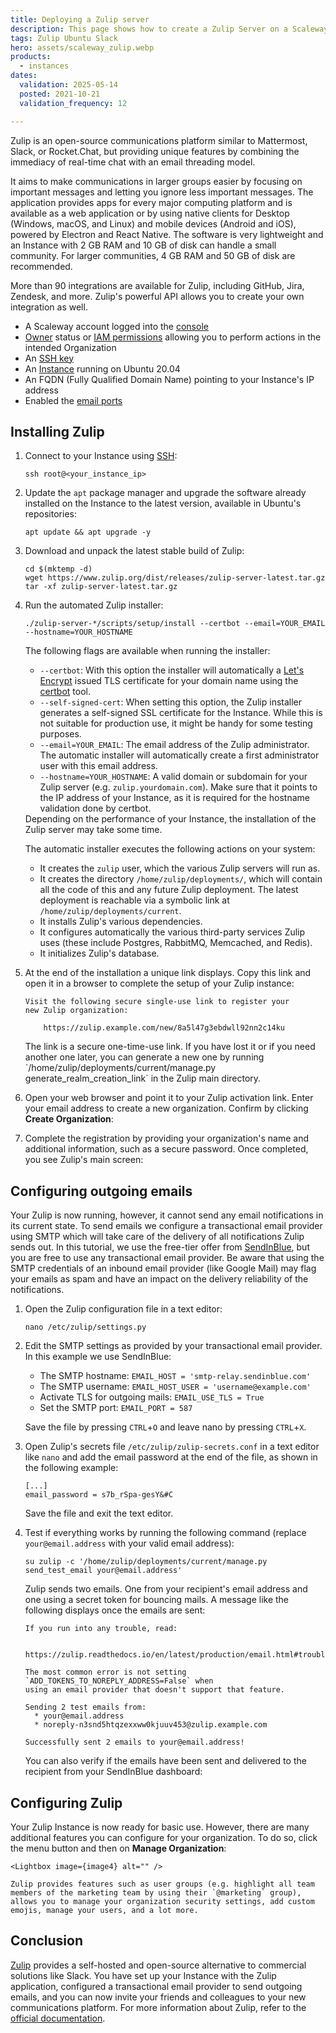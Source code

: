 ```yaml
---
title: Deploying a Zulip server
description: This page shows how to create a Zulip Server on a Scaleway Instance.
tags: Zulip Ubuntu Slack
hero: assets/scaleway_zulip.webp
products:
  - instances
dates:
  validation: 2025-05-14
  posted: 2021-10-21
  validation_frequency: 12

---
```




Zulip is an open-source communications platform similar to Mattermost, Slack, or Rocket.Chat, but providing unique features by combining the immediacy of real-time chat with an email threading model.

It aims to make communications in larger groups easier by focusing on important messages and letting you ignore less important messages. The application provides apps for every major computing platform and is available as a web application or by using native clients for Desktop (Windows, macOS, and Linux) and mobile devices (Android and iOS), powered by Electron and React Native. The software is very lightweight and an Instance with 2 GB RAM and 10 GB of disk can handle a small community. For larger communities, 4 GB RAM and 50 GB of disk are recommended.

More than 90 integrations are available for Zulip, including GitHub, Jira, Zendesk, and more. Zulip's powerful API allows you to create your own integration as well.

<Requirements />

- A Scaleway account logged into the [console](https://console.scaleway.com)
- [Owner](/iam/concepts/#owner) status or [IAM permissions](/iam/concepts/#permission) allowing you to perform actions in the intended Organization
- An [SSH key](/organizations-and-projects/how-to/create-ssh-key/)
- An [Instance](/instances/how-to/create-an-instance/) running on Ubuntu 20.04
- An FQDN (Fully Qualified Domain Name) pointing to your Instance's IP address
- Enabled the [email ports](/elastic-metal/how-to/enable-smtp/)

## Installing Zulip

1. Connect to your Instance using [SSH](/instances/how-to/connect-to-instance/):
    ```
    ssh root@<your_instance_ip>
    ```
2. Update the `apt` package manager and upgrade the software already installed on the Instance to the latest version, available in Ubuntu's repositories:
    ```
    apt update && apt upgrade -y
    ```
3. Download and unpack the latest stable build of Zulip:
    ```
    cd $(mktemp -d)
    wget https://www.zulip.org/dist/releases/zulip-server-latest.tar.gz
    tar -xf zulip-server-latest.tar.gz
    ```
4. Run the automated Zulip installer:
    ```
    ./zulip-server-*/scripts/setup/install --certbot --email=YOUR_EMAIL --hostname=YOUR_HOSTNAME
    ```

    The following flags are available when running the installer:

      - `--certbot`: With this option the installer will automatically a [Let's Encrypt](https://letsencrypt.org/) issued TLS certificate for your domain name using the [certbot](https://certbot.eff.org/) tool.
      - `--self-signed-cert`: When setting this option, the Zulip installer generates a self-signed SSL certificate for the Instance. While this is not suitable for production use, it might be handy for some testing purposes.
      - `--email=YOUR_EMAIL`: The email address of the Zulip administrator. The automatic installer will automatically create a first administrator user with this email address.
      - `--hostname=YOUR_HOSTNAME`: A valid domain or subdomain for your Zulip server (e.g. `zulip.yourdomain.com`). Make sure that it points to the IP address of your Instance, as it is required for the hostname validation done by certbot.

    <Message type="note">
      Depending on the performance of your Instance, the installation of the Zulip server may take some time.
    </Message>

    The automatic installer executes the following actions on your system:
    - It creates the `zulip` user, which the various Zulip servers will run as.
    - It creates the directory `/home/zulip/deployments/`, which will contain all the code of this and any future Zulip deployment. The latest deployment is reachable via a symbolic link at `/home/zulip/deployments/current`.
    - It installs Zulip's various dependencies.
    - It configures automatically the various third-party services Zulip uses (these include Postgres, RabbitMQ, Memcached, and Redis).
    - It initializes Zulip's database.
5. At the end of the installation a unique link displays. Copy this link and open it in a browser to complete the setup of your Zulip instance:
    ```
    Visit the following secure single-use link to register your
    new Zulip organization:

        https://zulip.example.com/new/8a5l47g3ebdwll92nn2c14ku
    ```

    <Message type="tip">
      The link is a secure one-time-use link. If you have lost it or if you need another one later, you can generate a new one by running `/home/zulip/deployments/current/manage.py generate_realm_creation_link` in the Zulip main directory.
    </Message>
6. Open your web browser and point it to your Zulip activation link. Enter your email address to create a new organization. Confirm by clicking **Create Organization**:
    <Lightbox image={image} alt="" />
7. Complete the registration by providing your organization's name and additional information, such as a secure password. Once completed, you see Zulip's main screen:
    <Lightbox image={image2} alt="" />

## Configuring outgoing emails

Your Zulip is now running, however, it cannot send any email notifications in its current state. To send emails we configure a transactional email provider using SMTP which will take care of the delivery of all notifications Zulip sends out. In this tutorial, we use the free-tier offer from [SendInBlue](https://www.sendinblue.com/), but you are free to use any transactional email provider. Be aware that using the SMTP credentials of an inbound email provider (like Google Mail) may flag your emails as spam and have an impact on the delivery reliability of the notifications.

1. Open the Zulip configuration file in a text editor:
    ```
    nano /etc/zulip/settings.py
    ```
2. Edit the SMTP settings as provided by your transactional email provider. In this example we use SendInBlue:
    - The SMTP hostname: `EMAIL_HOST = 'smtp-relay.sendinblue.com'`
    - The SMTP username: `EMAIL_HOST_USER = 'username@example.com'`
    - Activate TLS for outgoing mails: `EMAIL_USE_TLS = True`
    - Set the SMTP port: `EMAIL_PORT = 587`

    Save the file by pressing `CTRL`+`O` and leave nano by pressing `CTRL`+`X`.
3. Open Zulip's secrets file `/etc/zulip/zulip-secrets.conf` in a text editor like `nano` and add the email password at the end of the file, as shown in the following example:
    ```
    [...]
    email_password = s7b_rSpa-gesY&#C
    ```

    Save the file and exit the text editor.
4. Test if everything works by running the following command (replace `your@email.address` with your valid email address):
    ```
    su zulip -c '/home/zulip/deployments/current/manage.py send_test_email your@email.address'
    ```

    Zulip sends two emails. One from your recipient's email address and one using a secret token for bouncing mails. A message like the following displays once the emails are sent:

    ```
    If you run into any trouble, read:

      https://zulip.readthedocs.io/en/latest/production/email.html#troubleshooting

    The most common error is not setting `ADD_TOKENS_TO_NOREPLY_ADDRESS=False` when
    using an email provider that doesn't support that feature.

    Sending 2 test emails from:
      * your@email.address
      * noreply-n3snd5htqzexxww0kjuuv453@zulip.example.com

    Successfully sent 2 emails to your@email.address!
    ```

    You can also verify if the emails have been sent and delivered to the recipient from your SendInBlue dashboard:

    <Lightbox image={image3} alt="" />

## Configuring Zulip

Your Zulip Instance is now ready for basic use. However, there are many additional features you can configure for your organization. To do so, click the menu button and then on **Manage Organization**:

    <Lightbox image={image4} alt="" />

    Zulip provides features such as user groups (e.g. highlight all team members of the marketing team by using their `@marketing` group), allows you to manage your organization security settings, add custom emojis, manage your users, and a lot more.

## Conclusion

[Zulip](https://zulip.com/) provides a self-hosted and open-source alternative to commercial solutions like Slack. You have set up your Instance with the Zulip application, configured a transactional email provider to send outgoing emails, and you can now invite your friends and colleagues to your new communications platform. For more information about Zulip, refer to the [official documentation](https://zulip.com/help/).
